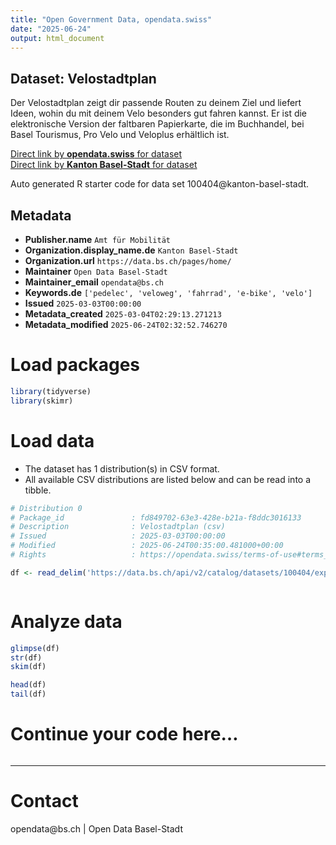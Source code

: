 ```yaml
---
title: "Open Government Data, opendata.swiss"
date: "2025-06-24"
output: html_document
---
```


## Dataset: Velostadtplan

Der Velostadtplan zeigt dir passende Routen zu deinem Ziel und liefert Ideen, wohin du mit deinem Velo besonders gut fahren kannst. Er ist die elektronische Version der faltbaren Papierkarte, die im Buchhandel, bei Basel Tourismus, Pro Velo und Veloplus erhältlich ist.

[Direct link by **opendata.swiss** for dataset](https://opendata.swiss/de/dataset/velostadtplan1)<br>
[Direct link by **Kanton Basel-Stadt** for dataset](https://data.bs.ch/explore/dataset/100404/)

Auto generated R starter code for data set 100404@kanton-basel-stadt.

## Metadata

- **Publisher.name** `Amt für Mobilität`
- **Organization.display_name.de** `Kanton Basel-Stadt`
- **Organization.url** `https://data.bs.ch/pages/home/`
- **Maintainer** `Open Data Basel-Stadt`
- **Maintainer_email** `opendata@bs.ch`
- **Keywords.de** `['pedelec', 'veloweg', 'fahrrad', 'e-bike', 'velo']`
- **Issued** `2025-03-03T00:00:00`
- **Metadata_created** `2025-03-04T02:29:13.271213`
- **Metadata_modified** `2025-06-24T02:32:52.746270`


# Load packages

```r

library(tidyverse)
library(skimr)

```

# Load data

-   The dataset has 1 distribution(s) in CSV format.
-   All available CSV distributions are listed below and can be read into a tibble.

```r

# Distribution 0
# Package_id               : fd849702-63e3-428e-b21a-f8ddc3016133
# Description              : Velostadtplan (csv)
# Issued                   : 2025-03-03T00:00:00
# Modified                 : 2025-06-24T00:35:00.481000+00:00
# Rights                   : https://opendata.swiss/terms-of-use#terms_by

df <- read_delim('https://data.bs.ch/api/v2/catalog/datasets/100404/exports/csv?use_labels=true')



```

# Analyze data

```r

glimpse(df)
str(df)
skim(df)

head(df)
tail(df)

```

# Continue your code here...

```r

```

------------------------------------------------------------------------

# Contact

opendata@bs.ch | Open Data Basel-Stadt
